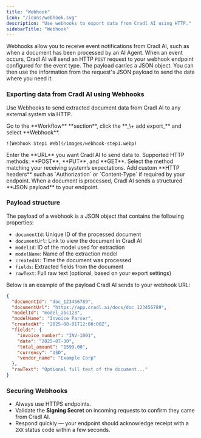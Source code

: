 ```yaml
---
title: "Webhook"
icon: "/icons/webhook.svg"
description: "Use webhooks to export data from Cradl AI using HTTP."
sidebarTitle: "Webhook"
---
```


Webhooks allow you to receive event notifications from Cradl AI, such as when a document has been processed by an AI Agent. When an event occurs, Cradl AI will send an HTTP `POST` request to your webhook endpoint configured for the event type. The payload carries a JSON object. You can then use the information from the request's JSON payload to send the data where you need it.

### Exporting data from Cradl AI using Webhooks

Use Webhooks to send extracted document data from Cradl AI to any external system via HTTP.

<Steps>
  <Step title="Open the Integrations tab">
    Go to the **Workflow** **section**, click the  **_\+ add export_** and select **Webhook**.

    ![Webhook Step1 Web](/images/webhook-step1.webp)
  </Step>
  <Step title="Set the endpoint URL">
    Enter the **URL** you want Cradl AI to send data to. Supported HTTP methods: **POST**, **PUT**, and **GET**.
  </Step>
  <Step title="Choose HTTP method">
    Select the method matching your receiving system’s expectations.
  </Step>
  <Step title="Add optional headers">
    Add custom **HTTP headers** such as `Authorization` or `Content-Type` if required by your endpoint.
  </Step>
  <Step title="Receive data as JSON">
    When a document is processed, Cradl AI sends a structured **JSON payload** to your endpoint.
  </Step>
</Steps>

### Payload structure

The payload of a webhook is a JSON object that contains the following properties:

- `documentId`: Unique ID of the processed document
- `documentUrl`: Link to view the document in Cradl AI
- `modelId`: ID of the model used for extraction
- `modelName`: Name of the extraction model
- `createdAt`: Time the document was processed
- `fields`: Extracted fields from the document
- `rawText`: Full raw text (optional, based on your export settings)

Below is an example of the payload Cradl AI sends to your webhook URL:

```json
{
  "documentId": "doc_123456789",
  "documentUrl": "https://app.cradl.ai/docs/doc_123456789",
  "modelId": "model_abc123",
  "modelName": "Invoice Parser",
  "createdAt": "2025-08-01T12:00:00Z",
  "fields": {
    "invoice_number": "INV-1001",
    "date": "2025-07-30",
    "total_amount": "1599.00",
    "currency": "USD",
    "vendor_name": "Example Corp"
  },
  "rawText": "Optional full text of the document..."
}
```

### 

### **Securing Webhooks**

- Always use HTTPS endpoints.
- Validate the **Signing Secret** on incoming requests to confirm they came from Cradl AI.
- Respond quickly — your endpoint should acknowledge receipt with a `2XX` status code within a few seconds.